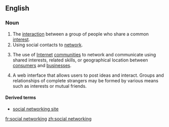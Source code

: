 ==English==

===Noun===
{{en-noun|head=[[social]] [[networking]]|-}}

# The [[interaction]] between a group of people who share a common [[interest]].
# Using social contacts to [[network]].
# {{Internet|business}} The use of [[Internet]] [[community|communities]] to network and communicate using shared interests, related skills, or geographical location between [[consumers]] and [[businesses]].
# A web interface that allows users to post ideas and interact. Groups and relationships of complete strangers may be formed by various means such as interests or mutual friends.

====Derived terms====
* [[social networking site]]

[[fr:social networking]]
[[zh:social networking]]